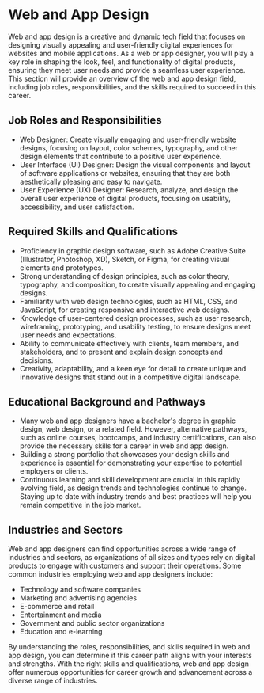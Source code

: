 # Web and App Design

Web and app design is a creative and dynamic tech field that focuses on designing visually appealing and user-friendly
digital experiences for websites and mobile applications. As a web or app designer, you will play a key role in shaping
the look, feel, and functionality of digital products, ensuring they meet user needs and provide a seamless user experience.
This section will provide an overview of the web and app design field, including job roles, responsibilities, and the skills
required to succeed in this career.

## Job Roles and Responsibilities

- Web Designer: Create visually engaging and user-friendly website designs, focusing on layout, color schemes, typography,
  and other design elements that contribute to a positive user experience.
- User Interface (UI) Designer: Design the visual components and layout of software applications or websites, ensuring that
  they are both aesthetically pleasing and easy to navigate.
- User Experience (UX) Designer: Research, analyze, and design the overall user experience of digital products, focusing
  on usability, accessibility, and user satisfaction.

## Required Skills and Qualifications

- Proficiency in graphic design software, such as Adobe Creative Suite (Illustrator, Photoshop, XD), Sketch, or Figma,
  for creating visual elements and prototypes.
- Strong understanding of design principles, such as color theory, typography, and composition, to create visually
  appealing and engaging designs.
- Familiarity with web design technologies, such as HTML, CSS, and JavaScript, for creating responsive and interactive
  web designs.
- Knowledge of user-centered design processes, such as user research, wireframing, prototyping, and usability testing,
  to ensure designs meet user needs and expectations.
- Ability to communicate effectively with clients, team members, and stakeholders, and to present and explain design
  concepts and decisions.
- Creativity, adaptability, and a keen eye for detail to create unique and innovative designs that stand out in a
  competitive digital landscape.

## Educational Background and Pathways

- Many web and app designers have a bachelor's degree in graphic design, web design, or a related field. However,
  alternative pathways, such as online courses, bootcamps, and industry certifications, can also provide the necessary
  skills for a career in web and app design.
- Building a strong portfolio that showcases your design skills and experience is essential for demonstrating your
  expertise to potential employers or clients.
- Continuous learning and skill development are crucial in this rapidly evolving field, as design trends and technologies
  continue to change. Staying up to date with industry trends and best practices will help you remain competitive in the
  job market.

## Industries and Sectors

Web and app designers can find opportunities across a wide range of industries and sectors, as organizations of all sizes
and types rely on digital products to engage with customers and support their operations. Some common industries employing
web and app designers include:

- Technology and software companies
- Marketing and advertising agencies
- E-commerce and retail
- Entertainment and media
- Government and public sector organizations
- Education and e-learning

By understanding the roles, responsibilities, and skills required in web and app design, you can determine if this career
path aligns with your interests and strengths. With the right skills and qualifications, web and app design offer numerous
opportunities for career growth and advancement across a diverse range of industries.
